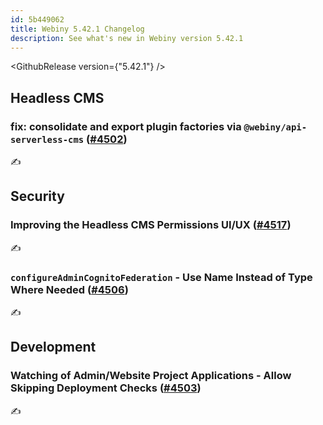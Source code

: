```yaml
---
id: 5b449062
title: Webiny 5.42.1 Changelog
description: See what's new in Webiny version 5.42.1
---
```


<GithubRelease version={"5.42.1"} />

## Headless CMS

### fix: consolidate and export plugin factories via `@webiny/api-serverless-cms` ([#4502](https://github.com/webiny/webiny-js/pull/4502))

✍️

## Security

### Improving the Headless CMS Permissions UI/UX ([#4517](https://github.com/webiny/webiny-js/pull/4517))

✍️


### `configureAdminCognitoFederation` - Use Name Instead of Type Where Needed ([#4506](https://github.com/webiny/webiny-js/pull/4506))

✍️

## Development

### Watching of Admin/Website Project Applications - Allow Skipping Deployment Checks ([#4503](https://github.com/webiny/webiny-js/pull/4503))

✍️
